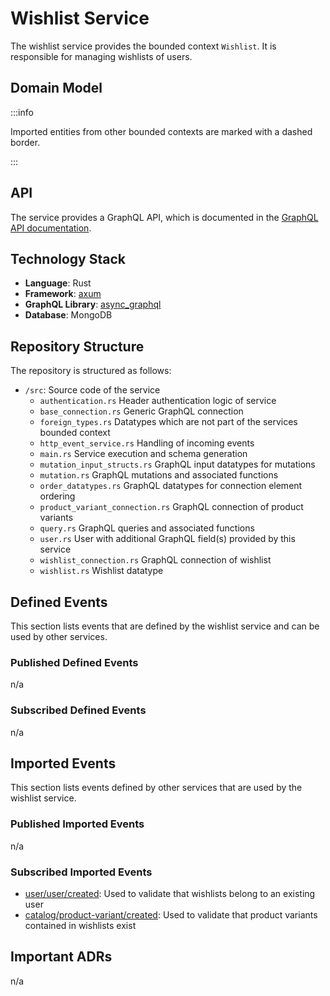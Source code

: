
# Wishlist Service

The wishlist service provides the bounded context `Wishlist`.
It is responsible for managing wishlists of users.

## Domain Model

<CustomImage path="/renderedDiagrams/wishlistDomainModel" width="1365" height="131" />

:::info

Imported entities from other bounded contexts are marked with a dashed border.

:::

## API

The service provides a GraphQL API, which is documented in the [GraphQL API documentation](/docs/graphql/wishlist).

## Technology Stack

- **Language**: Rust
- **Framework**: [axum](https://docs.rs/axum/latest/axum/)
- **GraphQL Library**: [async_graphql](https://docs.rs/async-graphql/latest/async_graphql/)
- **Database**: MongoDB

## Repository Structure

The repository is structured as follows:

<div className="repository-structure">

- `/src`: Source code of the service
  - `authentication.rs` Header authentication logic of service
  - `base_connection.rs` Generic GraphQL connection
  - `foreign_types.rs` Datatypes which are not part of the services bounded context
  - `http_event_service.rs` Handling of incoming events
  - `main.rs` Service execution and schema generation
  - `mutation_input_structs.rs` GraphQL input datatypes for mutations
  - `mutation.rs` GraphQL mutations and associated functions
  - `order_datatypes.rs` GraphQL datatypes for connection element ordering
  - `product_variant_connection.rs` GraphQL connection of product variants
  - `query.rs` GraphQL queries and associated functions
  - `user.rs` User with additional GraphQL field(s) provided by this service
  - `wishlist_connection.rs` GraphQL connection of wishlist
  - `wishlist.rs` Wishlist datatype
</div>

## Defined Events

This section lists events that are defined by the wishlist service and can be used by other services.

### Published Defined Events

n/a

### Subscribed Defined Events

n/a

## Imported Events

This section lists events defined by other services that are used by the wishlist service.

### Published Imported Events

n/a

### Subscribed Imported Events

- [user/user/created](/docs/docs/dev-manuals/services/user#userusercreated): Used to validate that wishlists belong to an existing user
- [catalog/product-variant/created](/docs/docs/dev-manuals/services/catalog#catalogproduct-variantcreated): Used to validate that product variants contained in wishlists exist

## Important ADRs

n/a
